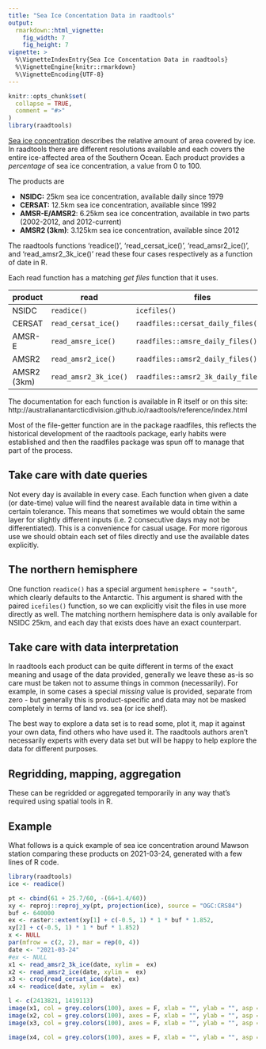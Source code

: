 ```yaml
---
title: "Sea Ice Concentation Data in raadtools"
output:
  rmarkdown::html_vignette:
    fig_width: 7
    fig_height: 7
vignette: >
  %\VignetteIndexEntry{Sea Ice Concentation Data in raadtools}
  %\VignetteEngine{knitr::rmarkdown}
  %\VignetteEncoding{UTF-8}
---
```


```r
knitr::opts_chunk$set(
  collapse = TRUE,
  comment = "#>"
)
library(raadtools)
```

[Sea ice concentration](https://nsidc.org/cryosphere/seaice/data/terminology.html) describes the relative amount of area covered by ice. In raadtools there are different resolutions available and each covers the entire ice-affected area of the Southern Ocean. Each product provides a *percentage* of sea ice concentration, a value from 0 to 100. 

The products are

- **NSIDC:**           25km sea ice concentration, available daily since 1979 
- **CERSAT:**                     12.5km sea ice concentration, available since 1992
- **AMSR-E/AMSR2**:     6.25km sea ice concentration, available in two parts (2002-2012, and 2012-current)
- **AMSR2 (3km)**:           3.125km sea ice concentration, available since 2012

The raadtools functions 'readice()', 'read_cersat_ice()', 'read_amsr2_ice()',
and 'read_amsr2_3k_ice()' read these four cases respectively as a function of
date in R.

Each read function has a matching *get files* function that it uses. 

product     | read                  | files 
------------|-----------------------|------
NSIDC       | `readice()`           | `icefiles()`
CERSAT      | `read_cersat_ice()`   | `raadfiles::cersat_daily_files()`
AMSR-E      | `read_amsre_ice()`    | `raadfiles::amsre_daily_files()`
AMSR2       | `read_amsr2_ice()`    | `raadfiles::amsr2_daily_files()`
AMSR2 (3km) | `read_amsr2_3k_ice()` | `raadfiles::amsr2_3k_daily_files()`

The documentation for each function is available in R itself or on this site: 
http://australianantarcticdivision.github.io/raadtools/reference/index.html


Most of the file-getter function are in the package raadfiles, this reflects the historical development of the raadtools package, early habits were established and then the raadfiles package was spun off to manage that part of the process. 



## Take care with date queries

Not every day is available in every case. Each function when given a date (or date-time) value will find the nearest available data in time within a certain tolerance. This means that sometimes we would obtain the same layer for slightly different inputs (i.e. 2 consecutive days may not be differentiated). This is a convenience for casual usage. For more rigorous use we should obtain each set of files directly and use the available dates explicitly. 


## The northern hemisphere

One function `readice()` has a special argument `hemisphere = "south"`, which clearly defaults to the Antarctic. This
argument is shared with the paired `icefiles()` function, so we can explicitly visit the files in use more directly as well. The matching northern hemisphere data is only available for NSIDC 25km, and each day that exists does have an exact counterpart. 


## Take care with data interpretation

In raadtools each product can be quite different in terms of the exact meaning and usage of the data provided, generally we leave these as-is so care must be taken not to assume things in common (necessarily). For example, in some cases a special *missing* value is provided, separate from zero - but generally this is product-specific and data may not be masked completely in terms of land vs. sea (or ice shelf). 

The best way to explore a data set is to read some, plot it, map it against your own data, find others who have used it. The raadtools authors aren't necessarily experts with every data set but will be happy to help explore the data for different purposes. 


## Regridding, mapping, aggregation

These can be regridded or aggregated temporarily in any way that's required using spatial tools in R. 

## Example

What follows is a quick example of sea ice concentration around Mawson station comparing these products on 2021-03-24, generated with a few lines of R code.  

```r

library(raadtools)
ice <- readice()

pt <- cbind(61 + 25.7/60, -(66+1.4/60))
xy <- reproj::reproj_xy(pt, projection(ice), source = "OGC:CRS84")
buf <- 640000
ex <- raster::extent(xy[1] + c(-0.5, 1) * 1 * buf * 1.852,
xy[2] + c(-0.5, 1) * 1 * buf * 1.852)
x <- NULL
par(mfrow = c(2, 2), mar = rep(0, 4))
date <- "2021-03-24"
#ex <- NULL
x1 <- read_amsr2_3k_ice(date, xylim =  ex)
x2 <- read_amsr2_ice(date, xylim =  ex)
x3 <- crop(read_cersat_ice(date), ex)
x4 <- readice(date, xylim =  ex)

l <- c(2413821, 1419113)
image(x1, col = grey.colors(100), axes = F, xlab = "", ylab = "", asp = 1); text(l[1], l[2], lab = "AMSR2 (3km)")
image(x2, col = grey.colors(100), axes = F, xlab = "", ylab = "", asp = 1); text(l[1], l[2], lab = "AMSR2 (6km)")
image(x3, col = grey.colors(100), axes = F, xlab = "", ylab = "", asp = 1); text(l[1], l[2], lab = "CERSAT (12km)")

image(x4, col = grey.colors(100), axes = F, xlab = "", ylab = "", asp = 1); text(l[1], l[2], lab = "NSIDC (25km)")


```
